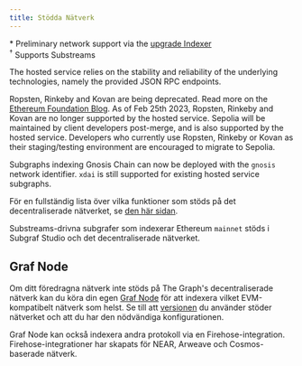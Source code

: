 ```yaml
---
title: Stödda Nätverk
---
```




<SupportedNetworksTable networks={props.networks} />

\* Preliminary network support via the [upgrade Indexer](https://thegraph.com/blog/upgrade-indexer/)  
&#8288;<sup>†</sup> Supports Substreams

The hosted service relies on the stability and reliability of the underlying technologies, namely the provided JSON RPC endpoints.

Ropsten, Rinkeby and Kovan are being deprecated. Read more on the [Ethereum Foundation Blog](https://blog.ethereum.org/2022/06/21/testnet-deprecation). As of Feb 25th 2023, Ropsten, Rinkeby and Kovan are no longer supported by the hosted service. Sepolia will be maintained by client developers post-merge, and is also supported by the hosted service. Developers who currently use Ropsten, Rinkeby or Kovan as their staging/testing environment are encouraged to migrate to Sepolia.

Subgraphs indexing Gnosis Chain can now be deployed with the `gnosis` network identifier. `xdai` is still supported for existing hosted service subgraphs.

För en fullständig lista över vilka funktioner som stöds på det decentraliserade nätverket, se [den här sidan](https://github.com/graphprotocol/indexer/blob/main/docs/feature-support-matrix.md).

Substreams-drivna subgrafer som indexerar Ethereum `mainnet` stöds i Subgraf Studio och det decentraliserade nätverket.

## Graf Node

Om ditt föredragna nätverk inte stöds på The Graph's decentraliserade nätverk kan du köra din egen [Graf Node](https://github.com/graphprotocol/graph-node) för att indexera vilket EVM-kompatibelt nätverk som helst. Se till att [versionen](https://github.com/graphprotocol/graph-node/releases) du använder stöder nätverket och att du har den nödvändiga konfigurationen.

Graf Node kan också indexera andra protokoll via en Firehose-integration. Firehose-integrationer har skapats för NEAR, Arweave och Cosmos-baserade nätverk.
